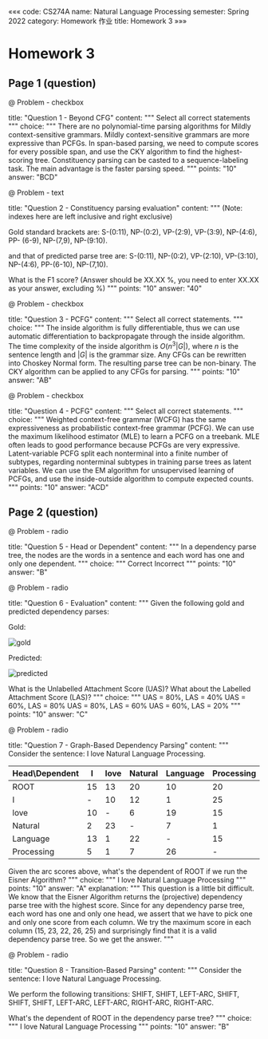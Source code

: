 «««
code: CS274A
name: Natural Language Processing
semester: Spring 2022
category: Homework 作业
title: Homework 3
»»»

# Homework 3

## Page 1 (question)

@ Problem - checkbox

title: "Question 1 - Beyond CFG"
content: """
Select all correct statements
"""
choice: """
There are no polynomial-time parsing algorithms for Mildly context-sensitive grammars.
Mildly context-sensitive grammars are more expressive than PCFGs.
In span-based parsing, we need to compute scores for every possible span, and use the CKY algorithm to find the highest-scoring tree. 
Constituency parsing can be casted to a sequence-labeling task. The main advantage is the faster parsing speed. 
"""
points: "10"
answer: "BCD"


@ Problem - text

title: "Question 2 - Constituency parsing evaluation"
content: """
(Note: indexes here are left inclusive and right exclusive)

Gold standard brackets are:  S-(0:11), NP-(0:2), VP-(2:9), VP-(3:9), NP-(4:6), PP- (6-9), NP-(7,9), NP-(9:10). 

and that of predicted parse tree are: S-(0:11), NP-(0:2), VP-(2:10), VP-(3:10), NP-(4:6), PP-(6-10), NP-(7,10). 

What is the F1 score?  (Answer should be  XX.XX %, you need to enter XX.XX as your answer, excluding %)
"""
points: "10"
answer: "40"


@ Problem - checkbox

title: "Question 3 - PCFG"
content: """
Select all correct statements.
"""
choice: """
The inside algorithm is fully differentiable, thus we can use automatic differentiation to backpropagate through the inside algorithm. 
The time complexity of the inside algorithm is $O(n^3 |G|)$, where $n$ is the sentence length and $|G|$ is the grammar size.
Any CFGs can be rewritten into Choskey Normal form. The resulting parse tree can be non-binary. 
The CKY algorithm can be applied to any CFGs for parsing.
"""
points: "10"
answer: "AB"


@ Problem - checkbox

title: "Question 4 - PCFG"
content: """
Select all correct statements.
"""
choice: """
Weighted context-free grammar (WCFG) has the same expressiveness as probabilistic context-free grammar (PCFG). 
We can use the maximum likelihood estimator (MLE) to learn a PCFG on a treebank. MLE often leads to good performance because PCFGs are very expressive.
Latent-variable PCFG split each nonterminal into a finite number of subtypes, regarding nonterminal subtypes in training parse trees as latent variables. 
We can use the EM algorithm for unsupervised learning of PCFGs, and use the inside-outside algorithm to compute expected counts. 
"""
points: "10"
answer: "ACD"


## Page 2 (question)


@ Problem - radio

title: "Question 5 - Head or Dependent"
content: """
In a dependency parse tree, the nodes are the words in a sentence and each word has one and only one dependent.
"""
choice: """
Correct
Incorrect
"""
points: "10"
answer: "B"


@ Problem - radio

title: "Question 6 - Evaluation"
content: """
Given the following gold and predicted dependency parses:

Gold:

<img src="https://s1.ax1x.com/2022/05/06/OnYJsK.png" link="https://imgtu.com/i/OnYJsK" alt="gold" style="max-width:90%; max-height:2000px;"/>

Predicted:

<img src="https://s1.ax1x.com/2022/05/06/OnY0JA.png" link="https://imgtu.com/i/OnY0JA" alt="predicted" style="max-width:90%; max-height:2000px;"/>

What is the Unlabelled Attachment Score (UAS)? What about the Labelled Attachment Score (LAS)?
"""
choice: """
UAS = 80%, LAS = 40%
UAS = 60%, LAS = 80%
UAS = 80%, LAS = 60%
UAS = 60%, LAS = 20%
"""
points: "10"
answer: "C"


@ Problem - radio

title: "Question 7 - Graph-Based Dependency Parsing"
content: """
Consider the sentence: I love Natural Language Processing.

| Head\Dependent | I   | love | Natural | Language | Processing |
| -------------- | --- | ---- | ------- | -------- | ---------- |
| ROOT           | 15  | 13   | 20      | 10       | 20         |
| I              | -   | 10   | 12      | 1        | 25         |
| love           | 10  | -    | 6       | 19       | 15         |
| Natural        | 2   | 23   | -       | 7        | 1          |
| Language       | 13  | 1    | 22      | -        | 15         |
| Processing     | 5   | 1    | 7       | 26       | -          |

Given the arc scores above, what's the dependent of ROOT if we run the Eisner Algorithm?
"""
choice: """
I
love
Natural
Language
Processing
"""
points: "10"
answer: "A"
explanation: """
This question is a little bit difficult. We know that the Eisner Algorithm returns the (projective) dependency parse tree with the highest score. Since for any dependency parse tree, each word has one and only one head, we assert that we have to pick one and only one score from each column. We try the maximum score in each column (15, 23, 22, 26, 25) and surprisingly find that it is a valid dependency parse tree. So we get the answer.
"""


@ Problem - radio

title: "Question 8 - Transition-Based Parsing"
content: """
Consider the sentence: I love Natural Language Processing.

We perform the following transitions: SHIFT, SHIFT, LEFT-ARC, SHIFT, SHIFT, SHIFT, LEFT-ARC, LEFT-ARC, RIGHT-ARC, RIGHT-ARC.

What's the dependent of ROOT in the dependency parse tree?
"""
choice: """
I
love
Natural
Language
Processing
"""
points: "10"
answer: "B"

